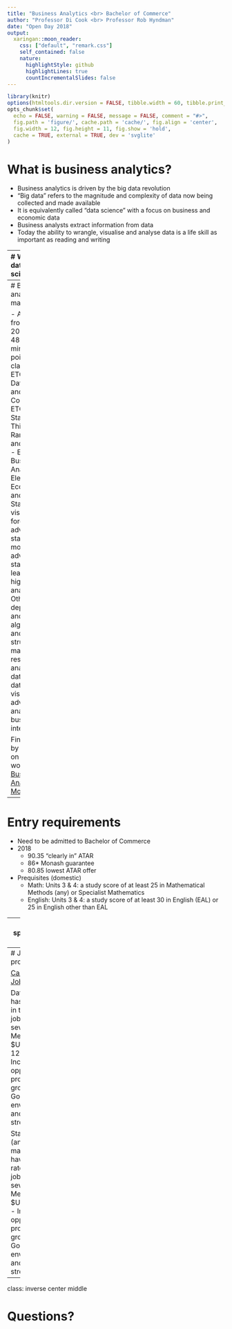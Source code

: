```yaml
---
title: "Business Analytics <br> Bachelor of Commerce"
author: "Professor Di Cook <br> Professor Rob Hyndman"
date: "Open Day 2018"
output:
  xaringan::moon_reader:
    css: ["default", "remark.css"]
    self_contained: false
    nature:
      highlightStyle: github
      highlightLines: true
      countIncrementalSlides: false
---
```


```r
library(knitr)
options(htmltools.dir.version = FALSE, tibble.width = 60, tibble.print_min = 6)
opts_chunk$set(
  echo = FALSE, warning = FALSE, message = FALSE, comment = "#>",
  fig.path = 'figure/', cache.path = 'cache/', fig.align = 'center', 
  fig.width = 12, fig.height = 11, fig.show = 'hold', 
  cache = TRUE, external = TRUE, dev = 'svglite'
)
```


# What is business analytics?

* Business analytics is driven by the big data revolution
* "Big data" refers to the magnitude and complexity of data now being collected and made available
* It is equivalently called  "data science" with a focus on business and economic data
* Business analysts extract information from data
* Today the ability to wrangle, visualise and analyse data is a life skill as important as reading and writing

---
# What is a data scientist?

.pull-left[
![](what_is_a_data_scientist.png)

Infographic courtesy of [Marketing Distillery](https://www.themarketingdistillery.com)]

.pull-right[
- mix of multidisciplinary skills
- machine learning, statistical modelling
- Curious about data, hacker mindset, problem solver
- Scripting languages like R
- R packages like ggplot2, story-telling skills
]

---
# Business analytics major

- Available from this year, 2017: major = 48 points, minor = 12 points
- Core classes
    - ETC1010: Data Modeling and Computing
    - ETC2420: Statistical Thinking with Randomization and Simulation
    - ETC3250: Business Analytics
- Electives
    - Econometrics and Business Statistics: data visualisation, forecasting, advanced statistical modeling, advanced statistical learning, high-dim data analysis
    - Other departments and faculties: algorithms and data structures, market research analysis, databases, data visualisation, advanced data analysis, business intelligence
 
Find out more by searching on these key words [Business Analytics Monash](https://www.monash.edu/business/future-students/undergraduate-study-options/bachelor-of-commerce)

---
# Entry requirements

- Need to be admitted to Bachelor of Commerce
- 2018
    - 90.35 "clearly in" ATAR
    - 86* Monash guarantee
    - 80.85 lowest ATAR offer
- Prequisites (domestic)
    - Math: Units 3 & 4: a study score of at least 25 in Mathematical Methods (any) or Specialist Mathematics
    - English: Units 3 & 4: a study score of at least 30 in English (EAL) or 25 in English other than EAL

---
# What’s special about Monash?

- Our major is accredited by the Statistical Society of Australia, giving graduates a Graduate Statistician (GStat) qualification  - the only one in Australia
- The Monash Business Analytics Team is a group of internationally renowned researchers in the area
- Close connections with leaders, developers and employers across the globe for employment and internship opportunities
- Our courses are cutting edge, focusing on problem solving and hands-on experience 
- Program is fiercely independent, not sponsored by any software company, to be able to teach students the top tools  regardless of the source

---
# Job prospects

[Career Cast Jobs Rated](https://www.careercast.com/jobs-rated/2018-jobs-rated-report)

Data scientist has been rated in the top 10 jobs in the last several years
- Median salary $USD110-120k 
- Increasing opportunities - projected growth 19%
- Good working environment and very low stress

Statistician (and mathematician) have been rated in top 10 jobs in the last several years
- Median salary $USD80-85k
- Increasing opportunities - projected growth 33%
- Good working environment and very low stress

---
class: inverse center middle

# Questions?
